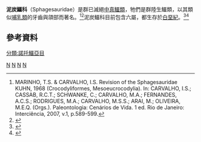 {{Automatic taxobox
| taxon = Sphagesauridae
| authority = Kuhn, 1968
| fossil_range = {{Fossil range|90|83}}
| subdivision_ranks = [[屬|屬]]
| subdivision = 
*[[泥炭鱷|泥炭鱷]] ''Sphagesaurus''
*[[阿達曼蒂納鱷|阿達曼蒂納鱷]] ''Adamantinasuchus''
*[[犰狳鳄属|犰狳鳄属]] ''Armadillosuchus''
*属 ''Caipirasuchus''
*属 ''Caryonosuchus''
*属 ''Yacarerani''
}}

'''泥炭鱷科'''（Sphagesauridae）是群已滅絕[[中真鱷類|中真鱷類]]，牠們是群陸生鱷類，以其類似[[哺乳類|哺乳類]]的牙齒與頜部而著名。<ref>MARINHO, T.S. & CARVALHO, I.S. Revision of the Sphagesauridae KUHN, 1968 (Crocodyliformes, Mesoeucrocodylia). In: CARVALHO, I.S.; CASSAB, R.C.T.; SCHWANKE, C.; CARVALHO, M.A.; FERNANDES, A.C.S.; RODRIGUES, M.A.; CARVALHO, M.S.S.; ARAI, M.; OLIVEIRA, M.E.Q. (Orgs.). Paleontologia: Cenários de Vida. 1 ed. Rio de Janeiro: Interciência, 2007, v.1, p.589-599.</ref><ref>{{Cite journal|title=New remains of Sphagesaurus huenei (Crocodylomorpha: Mesoeucrocodylia) from the Late Cretaceous of Brazil|url=http://www.tandfonline.com/doi/abs/10.1671/A1015-7|last=Pol|first=Diego|date=2003-12-24|journal=Journal of Vertebrate Paleontology|issue=4|doi=10.1671/A1015-7|volume=23|pages=817–831|language=en|issn=0272-4634}}</ref>泥炭鱷科目前包含六屬，都生存於[[白堊紀|白堊紀]]。<ref>{{Cite journal|title=Tetrapods from the Upper Cretaceous (Turonian–Maastrichtian) Bauru Group of Brazil: a reappraisal|url=https://linkinghub.elsevier.com/retrieve/pii/S0195667106000863|last=Candeiro|first=Carlos Roberto A.|last2=Martinelli|first2=Agustín G.|date=2006-12|journal=Cretaceous Research|issue=6|doi=10.1016/j.cretres.2006.05.002|volume=27|pages=923–946|language=en|last3=Avilla|first3=Leonardo S.|last4=Rich|first4=Thomas H.|access-date=2021-09-13|archive-date=2021-02-13|archive-url=https://web.archive.org/web/20210213053306/https://linkinghub.elsevier.com/retrieve/pii/S0195667106000863|dead-url=no}}</ref><ref>{{Cite journal|title=Adamantinasuchus navae: A new Gondwanan Crocodylomorpha (Mesoeucrocodylia) from the Late Cretaceous of Brazil|url=https://linkinghub.elsevier.com/retrieve/pii/S1342937X06001699|last=Nobre|first=Pedro Henrique|last2=Carvalho|first2=Ismar de Souza|date=2006-11|journal=Gondwana Research|issue=3-4|doi=10.1016/j.gr.2006.05.008|volume=10|pages=370–378|language=en|access-date=2021-09-13|archive-date=2021-03-25|archive-url=https://web.archive.org/web/20210325025720/https://linkinghub.elsevier.com/retrieve/pii/S1342937X06001699|dead-url=no}}</ref>

==參考資料==
{{reflist}}
{{諾托鱷亞目|N.}}
{{Taxonbar|from=Q1027548}}

[[Category:鱷形超目|N]]
[[Category:史前鱷魚|N]]
[[Category:泥炭鱷科|N]]
[[Category:1968年描述的分类群|N]]
[[分類:諾托鱷亞目|分類:諾托鱷亞目]]
{{Crocodilia-stub}}